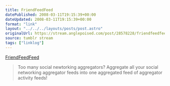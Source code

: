 ```yaml
---
title: FriendFeedFeed
datePublished: 2008-03-11T19:15:39+00:00
dateUpdated: 2008-03-11T19:15:39+00:00
format: "link"
layout: "../../../layouts/posts/post.astro"
originalUrl: https://stream.anglepoised.com/post/28578228/friendfeedfeed
source: tumblr stream
tags: ["linklog"]
---
```


[FriendFeedFeed][1]

> Too many social newtorking aggregators? Aggregate all your social networking aggregator feeds into one aggregated feed of aggregator activity feeds!

[1]: http://www.friendfeedfeed.com/
